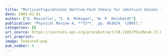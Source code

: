 ```yaml
---
title: "Multiconfigurational Hartree-Fock theory for identical bosons in a double well"
date: 2005-01-01
author: ["D. Masiello", "S. B. McKagan", "W. P. Reinhardt"]
publication: "Physical Review A, **72**, _pp. 063624_ (2005)."
categories: []
url_source: https://journals.aps.org/pra/abstract/10.1103/PhysRevA.72.063624
url_preprint: 
image: featured.png
pub_number: 4
---
```

